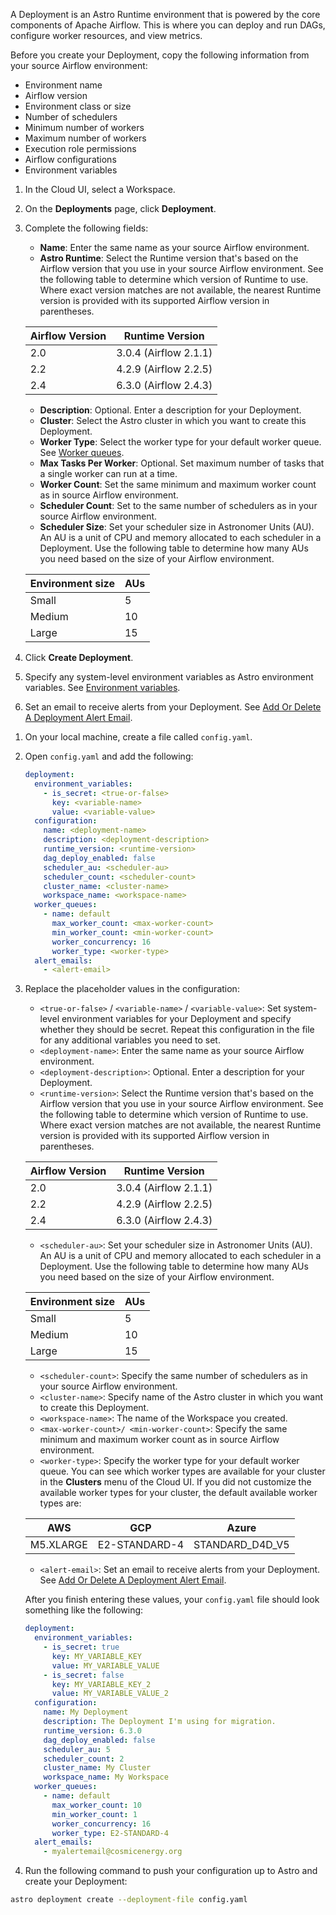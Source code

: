 
A Deployment is an Astro Runtime environment that is powered by the core components of Apache Airflow. This is where you can deploy and run DAGs, configure worker resources, and view metrics.

Before you create your Deployment, copy the following information from your source Airflow environment:

- Environment name
- Airflow version
- Environment class or size
- Number of schedulers
- Minimum number of workers
- Maximum number of workers
- Execution role permissions
- Airflow configurations
- Environment variables

<Tabs>
<TabItem value="ui" label="Option 1: Astro UI" default>

1. In the Cloud UI, select a Workspace.

2. On the **Deployments** page, click **Deployment**.

3. Complete the following fields:

   - **Name**: Enter the same name as your source Airflow environment.
   - **Astro Runtime**: Select the Runtime version that's based on the Airflow version that you use in your source Airflow environment. See the following table to determine which version of Runtime to use. Where exact version matches are not available, the nearest Runtime version is provided with its supported Airflow version in parentheses.

   | Airflow Version | Runtime Version       |
   | --------------- | --------------------- |
   | 2.0             | 3.0.4 (Airflow 2.1.1) |
   | 2.2             | 4.2.9 (Airflow 2.2.5) |
   | 2.4             | 6.3.0 (Airflow 2.4.3) |

   - **Description**: Optional. Enter a description for your Deployment.
   - **Cluster**: Select the Astro cluster in which you want to create this Deployment.
   - **Worker Type**: Select the worker type for your default worker queue. See [Worker queues](configure-deployment-resources.md#worker-queues).
   - **Max Tasks Per Worker**: Optional. Set maximum number of tasks that a single worker can run at a time.
   - **Worker Count**: Set the same minimum and maximum worker count as in source Airflow environment.
   - **Scheduler Count**: Set to the same number of schedulers as in your source Airflow environment.
   - **Scheduler Size**: Set your scheduler size in Astronomer Units (AU). An AU is a unit of CPU and memory allocated to each scheduler in a Deployment. Use the following table to determine how many AUs you need based on the size of your Airflow environment. 

   | Environment size | AUs |
   | ---------------- | --- |
   | Small            | 5   |
   | Medium           | 10  |
   | Large            | 15  |

5. Click **Create Deployment**.
6. Specify any system-level environment variables as Astro environment variables. See [Environment variables](environment-variables.md#set-environment-variables-in-the-cloud-ui).
7. Set an email to receive alerts from your Deployment. See [Add Or Delete A Deployment Alert Email](configure-deployment-resources.md#add-or-delete-a-deployment-alert-email).

</TabItem>
<TabItem value="cli" label="Option 2: Astro CLI & Deployments-as-Code">

1. On your local machine, create a file called `config.yaml`.
2. Open `config.yaml` and add the following:

    ```yaml
    deployment:
      environment_variables:
        - is_secret: <true-or-false>
          key: <variable-name>
          value: <variable-value>
      configuration:
        name: <deployment-name>
        description: <deployment-description>
        runtime_version: <runtime-version>
        dag_deploy_enabled: false
        scheduler_au: <scheduler-au>
        scheduler_count: <scheduler-count>
        cluster_name: <cluster-name>
        workspace_name: <workspace-name>
      worker_queues:
        - name: default
          max_worker_count: <max-worker-count>
          min_worker_count: <min-worker-count>
          worker_concurrency: 16
          worker_type: <worker-type>
      alert_emails:
        - <alert-email>
    ```

3. Replace the placeholder values in the configuration:

    - `<true-or-false>` / `<variable-name>` / `<variable-value>`: Set system-level environment variables for your Deployment and specify whether they should be secret. Repeat this configuration in the file for any additional variables you need to set.
    - `<deployment-name>`: Enter the same name as your source Airflow environment.
    - `<deployment-description>`: Optional. Enter a description for your Deployment.
    - `<runtime-version>`: Select the Runtime version that's based on the Airflow version that you use in your source Airflow environment. See the following table to determine which version of Runtime to use. Where exact version matches are not available, the nearest Runtime version is provided with its supported Airflow version in parentheses.

    | Airflow Version | Runtime Version       |
    | --------------- | --------------------- |
    | 2.0             | 3.0.4 (Airflow 2.1.1) |
    | 2.2             | 4.2.9 (Airflow 2.2.5) |
    | 2.4             | 6.3.0 (Airflow 2.4.3) |

    - `<scheduler-au>`: Set your scheduler size in Astronomer Units (AU). An AU is a unit of CPU and memory allocated to each scheduler in a Deployment. Use the following table to determine how many AUs you need based on the size of your Airflow environment. 

    | Environment size | AUs |
    | ---------------- | --- |
    | Small            | 5   |
    | Medium           | 10  |
    | Large            | 15  |

    - `<scheduler-count>`: Specify the same number of schedulers as in your source Airflow environment.
    - `<cluster-name>`: Specify name of the Astro cluster in which you want to create this Deployment.
    - `<workspace-name>`: The name of the Workspace you created.  
    - `<max-worker-count>/ <min-worker-count>`: Specify the same minimum and maximum worker count as in source Airflow environment.
    - `<worker-type>`: Specify the worker type for your default worker queue. You can see which worker types are available for your cluster in the **Clusters** menu of the Cloud UI. If you did not customize the available worker types for your cluster, the default available worker types are:

    | AWS       | GCP           | Azure           |
    | --------- | ------------- | --------------- |
    | M5.XLARGE | E2-STANDARD-4 | STANDARD_D4D_V5 |

    - `<alert-email>`: Set an email to receive alerts from your Deployment. See [Add Or Delete A Deployment Alert Email](configure-deployment-resources.md#add-or-delete-a-deployment-alert-email).

    After you finish entering these values, your `config.yaml` file should look something like the following: 

    ```yaml
    deployment:
      environment_variables:
        - is_secret: true
          key: MY_VARIABLE_KEY
          value: MY_VARIABLE_VALUE
        - is_secret: false
          key: MY_VARIABLE_KEY_2
          value: MY_VARIABLE_VALUE_2
      configuration:
        name: My Deployment
        description: The Deployment I'm using for migration.
        runtime_version: 6.3.0
        dag_deploy_enabled: false
        scheduler_au: 5
        scheduler_count: 2
        cluster_name: My Cluster
        workspace_name: My Workspace
      worker_queues:
        - name: default
          max_worker_count: 10
          min_worker_count: 1
          worker_concurrency: 16
          worker_type: E2-STANDARD-4
      alert_emails:
        - myalertemail@cosmicenergy.org
    ```

3. Run the following command to push your configuration up to Astro and create your Deployment:

```sh
astro deployment create --deployment-file config.yaml
```

</TabItem>
</Tabs>

